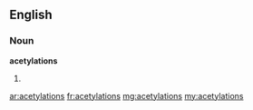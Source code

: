 ==English==

===Noun===
'''acetylations'''

# {{plural of|acetylation}}

[[ar:acetylations]]
[[fr:acetylations]]
[[mg:acetylations]]
[[my:acetylations]]
